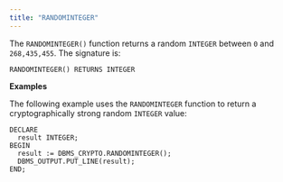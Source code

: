```yaml
---
title: "RANDOMINTEGER"
---
```


The `RANDOMINTEGER()` function returns a random `INTEGER` between `0` and `268,435,455`. The signature is:

``` text
RANDOMINTEGER() RETURNS INTEGER
```

**Examples**

The following example uses the `RANDOMINTEGER` function to return a cryptographically strong random `INTEGER` value:

``` text
DECLARE
  result INTEGER;
BEGIN
  result := DBMS_CRYPTO.RANDOMINTEGER();
  DBMS_OUTPUT.PUT_LINE(result);
END;
```
